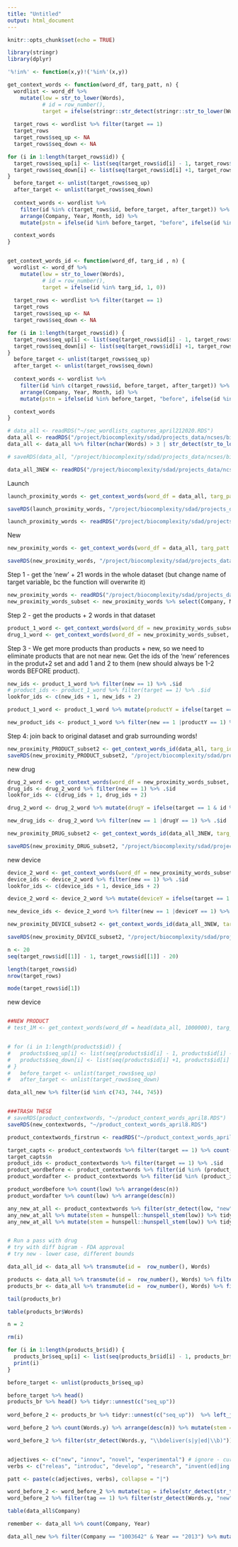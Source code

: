 ```yaml
---
title: "Untitled"
output: html_document
---
```


```r
knitr::opts_chunk$set(echo = TRUE)
```

```r
library(stringr)
library(dplyr)
```


```r
'%!in%' <- function(x,y)!('%in%'(x,y))

get_context_words <- function(word_df, targ_patt, n) {
  wordlist <- word_df %>% 
    mutate(low = str_to_lower(Words), 
           # id = row_number(), 
           target = ifelse(stringr::str_detect(stringr::str_to_lower(Words), pattern = targ_patt), 1, 0))
 
  target_rows <- wordlist %>% filter(target == 1)
  target_rows
  target_rows$seq_up <- NA
  target_rows$seq_down <- NA

for (i in 1:length(target_rows$id)) {
  target_rows$seq_up[i] <- list(seq(target_rows$id[i] - 1, target_rows$id[i] - n))
  target_rows$seq_down[i] <- list(seq(target_rows$id[i] +1, target_rows$id[i] + n))
}
  before_target <- unlist(target_rows$seq_up)
  after_target <- unlist(target_rows$seq_down)
  
  context_words <- wordlist %>% 
    filter(id %in% c(target_rows$id, before_target, after_target)) %>% 
    arrange(Company, Year, Month, id) %>% 
    mutate(pstn = ifelse(id %in% before_target, "before", ifelse(id %in% after_target, "after", "target")))

  context_words 
}


get_context_words_id <- function(word_df, targ_id , n) {
  wordlist <- word_df %>% 
    mutate(low = str_to_lower(Words), 
           # id = row_number(), 
           target = ifelse(id %in% targ_id, 1, 0))
 
  target_rows <- wordlist %>% filter(target == 1)
  target_rows
  target_rows$seq_up <- NA
  target_rows$seq_down <- NA

for (i in 1:length(target_rows$id)) {
  target_rows$seq_up[i] <- list(seq(target_rows$id[i] - 1, target_rows$id[i] - n))
  target_rows$seq_down[i] <- list(seq(target_rows$id[i] +1, target_rows$id[i] + n))
}
  before_target <- unlist(target_rows$seq_up)
  after_target <- unlist(target_rows$seq_down)
  
  context_words <- wordlist %>% 
    filter(id %in% c(target_rows$id, before_target, after_target)) %>% 
    arrange(Company, Year, Month, id) %>% 
    mutate(pstn = ifelse(id %in% before_target, "before", ifelse(id %in% after_target, "after", "target")))

  context_words 
}
```


```r
# data_all <- readRDS("~/sec_wordlists_captures_april212020.RDS")
data_all <- readRDS("/project/biocomplexity/sdad/projects_data/ncses/bi/binn/working/sec/wordlist_april21_2020_MANIP/sec_wordlists_captures_april212020.RDS")
data_all <- data_all %>% filter(nchar(Words) > 3 | str_detect(str_to_lower(Words), "new")) 

# saveRDS(data_all, "/project/biocomplexity/sdad/projects_data/ncses/bi/binn/working/sec/wordlist_april21_2020_MANIP/sec_wordlists_captures_WITHOUT3charWITHNEW_april212020.RDS")


```

```r
data_all_3NEW <- readRDS("/project/biocomplexity/sdad/projects_data/ncses/bi/binn/working/sec/wordlist_april21_2020_MANIP/sec_wordlists_captures_WITHOUT3charWITHNEW_april212020.RDS")
```


Launch

```r
launch_proximity_words <- get_context_words(word_df = data_all, targ_patt = "launch", n = 20)

saveRDS(launch_proximity_words, "/project/biocomplexity/sdad/projects_data/ncses/bi/binn/working/sec/wordlist_april21_2020_MANIP/all_launch_prox_words_april23_2020.RDS")

```


```r
launch_proximity_words <- readRDS("/project/biocomplexity/sdad/projects_data/ncses/bi/binn/working/sec/wordlist_april21_2020_MANIP/all_launch_prox_words_april23_2020.RDS")
```


New
```r
new_proximity_words <- get_context_words(word_df = data_all, targ_patt = "\\bnew(er|est|\\b)", n = 21)

saveRDS(new_proximity_words, "/project/biocomplexity/sdad/projects_data/ncses/bi/binn/working/sec/wordlist_april21_2020_MANIP/all_new21w_prox_words_april23_2020.RDS")
```


Step 1 - get the 'new' + 21 words in the whole dataset (but change name of target variable, bc the function will overwrite it)

```r
new_proximity_words <- readRDS("/project/biocomplexity/sdad/projects_data/ncses/bi/binn/working/sec/wordlist_april21_2020_MANIP/all_new21w_prox_words_april23_2020.RDS")
new_proximity_words_subset <- new_proximity_words %>% select(Company, Month, Year, Words, English, Capitals, Brand, id, new = target)
```

Step 2 - get the products + 2 words in that dataset 

```r
product_1_word <- get_context_words(word_df = new_proximity_words_subset, targ_patt = "\\bproducts?\\b", n = 2)
drug_1_word <- get_context_words(word_df = new_proximity_words_subset, targ_patt = "\\drugs?\\b", n = 2)
```

Step 3 - We get more products than products + new, so we need to eliminate products that are not near new. Get the ids of the 'new'  references in the produt+2 set and add 1 and 2 to them (new should always be 1-2 words BEFORE product).

```r
new_ids <- product_1_word %>% filter(new == 1) %>% .$id
# product_ids <- product_1_word %>% filter(target == 1) %>% .$id
lookfor_ids <- c(new_ids + 1, new_ids + 2)

product_1_word <- product_1_word %>% mutate(productY = ifelse(target == 1 & id %in% lookfor_ids, 1, 0))

new_product_ids <- product_1_word %>% filter(new == 1 |productY == 1) %>% .$id
```

Step 4: join back to original dataset and grab surrounding words!

```r
new_proximity_PRODUCT_subset2 <- get_context_words_id(data_all, targ_id = new_product_ids, n = 20)
saveRDS(new_proximity_PRODUCT_subset2, "/project/biocomplexity/sdad/projects_data/ncses/bi/binn/working/sec/wordlist_april21_2020_MANIP/all_newproduct20w_prox_words_april27_2020.RDS")
```



new drug
```r
drug_2_word <- get_context_words(word_df = new_proximity_words_subset, targ_patt = "\\bdrugs?\\b", n = 2)
drug_ids <- drug_2_word %>% filter(new == 1) %>% .$id
lookfor_ids <- c(drug_ids + 1, drug_ids + 2)

drug_2_word <- drug_2_word %>% mutate(drugY = ifelse(target == 1 & id %in% lookfor_ids, 1, 0))

new_drug_ids <- drug_2_word %>% filter(new == 1 |drugY == 1) %>% .$id

new_proximity_DRUG_subset2 <- get_context_words_id(data_all_3NEW, targ_id = new_drug_ids, n = 20)

saveRDS(new_proximity_DRUG_subset2, "/project/biocomplexity/sdad/projects_data/ncses/bi/binn/working/sec/wordlist_april21_2020_MANIP/all_newdrug20w_prox_words_april27_2020.RDS")
```


new device
```r
device_2_word <- get_context_words(word_df = new_proximity_words_subset, targ_patt = "\\bdevices?\\b", n = 2)
device_ids <- device_2_word %>% filter(new == 1) %>% .$id
lookfor_ids <- c(device_ids + 1, device_ids + 2)

device_2_word <- device_2_word %>% mutate(deviceY = ifelse(target == 1 & id %in% lookfor_ids, 1, 0))

new_device_ids <- device_2_word %>% filter(new == 1 |deviceY == 1) %>% .$id

new_proximity_DEVICE_subset2 <- get_context_words_id(data_all_3NEW, targ_id = new_device_ids, n = 20)

saveRDS(new_proximity_DEVICE_subset2, "/project/biocomplexity/sdad/projects_data/ncses/bi/binn/working/sec/wordlist_april21_2020_MANIP/all_newdevice20w_prox_words_april27_2020.RDS")
```




```r

n <- 20
seq(target_rows$id[[1]] - 1, target_rows$id[[1]] - 20)

length(target_rows$id)
nrow(target_rows)

mode(target_rows$id[1])
```



new device
```r

```




################


```r
##NEW PRODUCT
# test_1M <- get_context_words(word_df = head(data_all, 1000000), targ_patt = "product", n = 20)


# for (i in 1:length(products$id)) {
#   products$seq_up[i] <- list(seq(products$id[i] - 1, products$id[i] - n))
#   products$seq_down[i] <- list(seq(products$id[i] +1, products$id[i] + n))
# }
#   before_target <- unlist(target_rows$seq_up)
#   after_target <- unlist(target_rows$seq_down)

data_all_new %>% filter(id %in% c(743, 744, 745))


###TRASH THESE
# saveRDS(product_contextwords, "~/product_context_words_april8.RDS")
saveRDS(new_contextwords, "~/product_context_words_april8.RDS")

```




```r
product_contextwords_firstrun <- readRDS("~/product_context_words_april8.RDS")

target_capts <- product_contextwords %>% filter(target == 1) %>% count(low)
target_capts$n
product_ids <- product_contextwords %>% filter(target == 1) %>% .$id
product_wordbefore <- product_contextwords %>% filter(id %in% (product_ids - 1))  
product_wordafter <- product_contextwords %>% filter(id %in% (product_ids + 1))  

product_wordbefore %>% count(low) %>% arrange(desc(n))
product_wordafter %>% count(low) %>% arrange(desc(n))

any_new_at_all <- product_contextwords %>% filter(str_detect(low, "new")) %>% count(low) %>% arrange(desc(n)) 
any_new_at_all %>% mutate(stem = hunspell::hunspell_stem(low)) %>% tidyr::unnest(c("stem"))
any_new_at_all %>% mutate(stem = hunspell::hunspell_stem(low)) %>% tidyr::unnest(c("stem")) %>% filter(stem == "new")


# Run a pass with drug
# try with diff bigram - FDA approval 
# try new - lower case, different bounds
```




```r
data_all_id <- data_all %>% transmute(id =  row_number(), Words) 

products <- data_all %>% transmute(id =  row_number(), Words) %>% filter(str_detect(str_to_lower(Words), "products?"))
products_br <- data_all %>% transmute(id =  row_number(), Words) %>% filter(str_detect(str_to_lower(Words), "\\bproducts?\\b"))

tail(products_br)

table(products_br$Words)

n = 2

rm(i)

for (i in 1:length(products_br$id)) {
  products_br$seq_up[i] <- list(seq(products_br$id[i] - 1, products_br$id[i] - n))
  print(i)
}

before_target <- unlist(products_br$seq_up)

before_target %>% head()
products_br %>% head() %>% tidyr::unnest(c("seq_up"))
  
word_before_2 <- products_br %>% tidyr::unnest(c("seq_up"))  %>% left_join(data_all_id, by = c("seq_up" = "id"))

word_before_2 %>% count(Words.y) %>% arrange(desc(n)) %>% mutate(stem = hunspell::hunspell_stem(Words.y)) %>% tidyr::unnest(c("stem")) %>% count(stem) %>% arrange(desc(n))

word_before_2 %>% filter(str_detect(Words.y, "\\bdeliver(s|y|ed|\\b)")) %>% .$Words.y %>% table()


adjectives <- c("new", "innov", "novel", "experimental") # ignore - current, commercialize, market, bio/equivalent ? , branded, pipeline
verbs <- c("releas", "introduc", "develop", "research", "invent(ed|ing|ive|\\b)", "originat", "lead", "announc", "offer", "reveal", "approv", "commenc", "\\bdeliver(s|y|ed|\\b)", "repurpos")

patt <- paste(c(adjectives, verbs), collapse = "|")

word_before_2 <- word_before_2 %>% mutate(tag = ifelse(str_detect(str_to_lower(Words.y), patt), 1, 0))
word_before_2 %>% filter(tag == 1) %>% filter(str_detect(Words.y, "new"))

table(data_all$Company)

remember <- data_all %>% count(Company, Year)

data_all_new %>% filter(Company == "1003642" & Year == "2013") %>% mutate(id = row_number(), new = ifelse(str_detect(Words, "new"), 1, 0)) %>% slice(6880:7000)  #" Registration is for fixed terms and may be renewed indefinitely."
```






